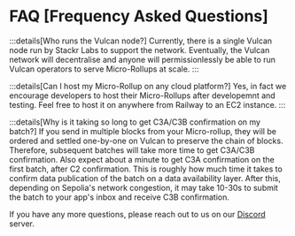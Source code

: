 # FAQ [Frequency Asked Questions]

:::details[Who runs the Vulcan node?]
Currently, there is a single Vulcan node run by Stackr Labs to support the network.
Eventually, the Vulcan network will decentralise and anyone will permissionlessly be able to run Vulcan operators to serve Micro-Rollups at scale.
:::

:::details[Can I host my Micro-Rollup on any cloud platform?]
Yes, in fact we encourage developers to host their Micro-Rollups after developemnt and testing. Feel free to host it on anywhere from Railway to an EC2 instance.
:::

:::details[Why is it taking so long to get C3A/C3B confirmation on my batch?]
If you send in multiple blocks from your Micro-rollup, they will be ordered and settled one-by-one on Vulcan to preserve the chain of blocks.
Therefore, subsequent batches will take more time to get C3A/C3B confirmation.
Also expect about a minute to get C3A confirmation on the first batch, after C2 confirmation. This is roughly how much time it takes to confirm data publication of the batch on a data availability layer.
After this, depending on Sepolia's network congestion, it may take 10-30s to submit the batch to your app's inbox and receive C3B confirmation.

If you have any more questions, please reach out to us on our [Discord](https://discord.gg/4wChdkN2) server.
